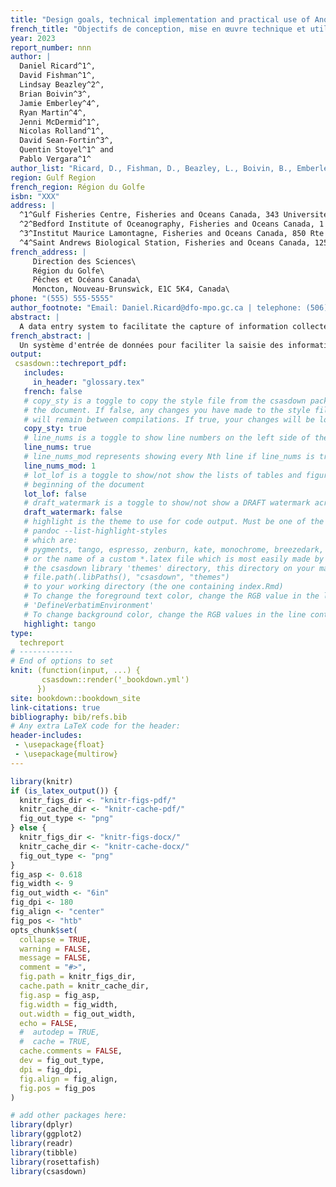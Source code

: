 ```yaml
---
title: "Design goals, technical implementation and practical use of Another data entry system (Andes)"
french_title: "Objectifs de conception, mise en œuvre technique et utilisation pratique de Another data entry system (Andes)"
year: 2023
report_number: nnn
author: |
  Daniel Ricard^1^,
  David Fishman^1^,
  Lindsay Beazley^2^,
  Brian Boivin^3^,
  Jamie Emberley^4^,
  Ryan Martin^4^,
  Jenni McDermid^1^,
  Nicolas Rolland^1^,
  David Sean-Fortin^3^,
  Quentin Stoyel^1^ and 
  Pablo Vergara^1^
author_list: "Ricard, D., Fishman, D., Beazley, L., Boivin, B., Emberley, J., Martin, R., McDermid, J., Rolland, N., Sean-Fortin, D., Stoyel, Q. and Vergara, P."
region: Gulf Region
french_region: Région du Golfe
isbn: "XXX"
address: |
  ^1^Gulf Fisheries Centre, Fisheries and Oceans Canada, 343 Université Avenue, Moncton, New Brunswick, E1C 9B6\
  ^2^Bedford Institute of Oceanography, Fisheries and Oceans Canada, 1 Challenger Dr., Dartmouth, Nova Scotia, B2Y 4A2\
  ^3^Institut Maurice Lamontagne, Fisheries and Oceans Canada, 850 Rte de la Mer, Mont-Joli, Québec, QC G5H 3Z4\
  ^4^Saint Andrews Biological Station, Fisheries and Oceans Canada, 125 Marine Science Dr., St. Andrews, New Brunswick, E5B 0E4\
french_address: |
     Direction des Sciences\
     Région du Golfe\
     Pêches et Océans Canada\
     Moncton, Nouveau-Brunswick, E1C 5K4, Canada\
phone: "(555) 555-5555"
author_footnote: "Email: Daniel.Ricard@dfo-mpo.gc.ca | telephone: (506) 377-9527"
abstract: |
  A data entry system to facilitate the capture of information collected during scientific activities conducted by DFO Gulf Region was developed. The application, called "Another data entry system" (Andes) was implemented as a browser-based environment that facilitates its deployment in a variety of data capture scenarios. The design goals and implementation details of Andes are described, and a number of usage cases are presented. To promote endorsement of Andes by other scientific groups and to ensure the pereniality of the project, the application relies on Open Source software and uses a shared code development platform. 
french_abstract: |
  Un système d'entrée de données pour faciliter la saisie des informations recueillies lors des activités scientifiques menées par la Région du Golfe du MPO a été développé. L'application, qui s'appelle "Another data entry system" (Andes), a été mise en œuvre en tant qu'environnement basé sur un fureteur, ce qui facilite son déploiement dans une variété de scénarios de saisie de données. Les objectifs de conception et les détails de mise en œuvre d'Andes sont décrits, et un certain nombre de cas d'utilisation sont présentés. Pour promouvoir l'utilisation d'Andes par d'autres groupes scientifiques et assurer la pérennité du projet, l'application s'appuie sur des logiciels code source ouvert et utilise une plate-forme de développement de code partagé.
output:
 csasdown::techreport_pdf:
   includes:
     in_header: "glossary.tex"
   french: false
   # copy_sty is a toggle to copy the style file from the csasdown package every time you compile
   # the document. If false, any changes you have made to the style file in your project
   # will remain between compilations. If true, your changes will be lost when you compile
   copy_sty: true
   # line_nums is a toggle to show line numbers on the left side of the page. 
   line_nums: true
   # line_nums_mod represents showing every Nth line if line_nums is true
   line_nums_mod: 1
   # lot_lof is a toggle to show/not show the lists of tables and figures at the
   # beginning of the document
   lot_lof: false
   # draft_watermark is a toggle to show/not show a DRAFT watermark across every page
   draft_watermark: false
   # highlight is the theme to use for code output. Must be one of the list given by:
   # pandoc --list-highlight-styles
   # which are:
   # pygments, tango, espresso, zenburn, kate, monochrome, breezedark, haddock
   # or the name of a custom *.latex file which is most easily made by copying one from 
   # the csasdown library 'themes' directory, this directory on your machine:
   # file.path(.libPaths(), "csasdown", "themes")
   # to your working directory (the one containing index.Rmd)
   # To change the foreground text color, change the RGB value in the line containing
   # 'DefineVerbatimEnvironment'
   # To change background color, change the RGB values in the line containing 'shadecolor'
   highlight: tango
type:
  techreport
# ------------
# End of options to set
knit: (function(input, ...) {
       csasdown::render('_bookdown.yml')
      })
site: bookdown::bookdown_site
link-citations: true
bibliography: bib/refs.bib
# Any extra LaTeX code for the header:
header-includes:
 - \usepackage{float}
 - \usepackage{multirow}
---
```


```r
library(knitr)
if (is_latex_output()) {
  knitr_figs_dir <- "knitr-figs-pdf/"
  knitr_cache_dir <- "knitr-cache-pdf/"
  fig_out_type <- "png"
} else {
  knitr_figs_dir <- "knitr-figs-docx/"
  knitr_cache_dir <- "knitr-cache-docx/"
  fig_out_type <- "png"
}
fig_asp <- 0.618
fig_width <- 9
fig_out_width <- "6in"
fig_dpi <- 180
fig_align <- "center"
fig_pos <- "htb"
opts_chunk$set(
  collapse = TRUE,
  warning = FALSE,
  message = FALSE,
  comment = "#>",
  fig.path = knitr_figs_dir,
  cache.path = knitr_cache_dir,
  fig.asp = fig_asp,
  fig.width = fig_width,
  out.width = fig_out_width,
  echo = FALSE,
  #  autodep = TRUE,
  #  cache = TRUE,
  cache.comments = FALSE,
  dev = fig_out_type,
  dpi = fig_dpi,
  fig.align = fig_align,
  fig.pos = fig_pos
)
```

```r
# add other packages here:
library(dplyr)
library(ggplot2)
library(readr)
library(tibble)
library(rosettafish)
library(csasdown)
```
